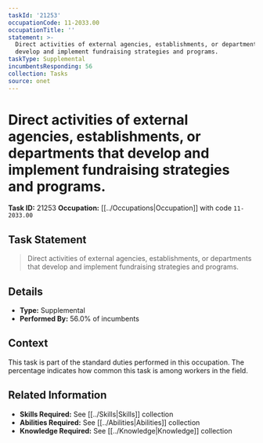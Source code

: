 ```yaml
---
taskId: '21253'
occupationCode: 11-2033.00
occupationTitle: ''
statement: >-
  Direct activities of external agencies, establishments, or departments that
  develop and implement fundraising strategies and programs.
taskType: Supplemental
incumbentsResponding: 56
collection: Tasks
source: onet
---
```

# Direct activities of external agencies, establishments, or departments that develop and implement fundraising strategies and programs.

**Task ID:** 21253
**Occupation:** [[../Occupations|Occupation]] with code `11-2033.00`

## Task Statement

> Direct activities of external agencies, establishments, or departments that develop and implement fundraising strategies and programs.

## Details

- **Type:** Supplemental
- **Performed By:** 56.0% of incumbents

## Context

This task is part of the standard duties performed in this occupation. The percentage indicates how common this task is among workers in the field.

## Related Information

- **Skills Required:** See [[../Skills|Skills]] collection
- **Abilities Required:** See [[../Abilities|Abilities]] collection
- **Knowledge Required:** See [[../Knowledge|Knowledge]] collection
